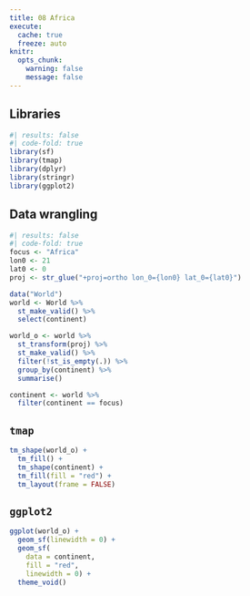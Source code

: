 ```yaml
---
title: 08 Africa
execute: 
  cache: true
  freeze: auto
knitr:
  opts_chunk: 
    warning: false
    message: false
---
```


## Libraries
```r
#| results: false
#| code-fold: true
library(sf)
library(tmap)
library(dplyr)
library(stringr)
library(ggplot2)
```

## Data wrangling
```r
#| results: false
#| code-fold: true
focus <- "Africa"
lon0 <- 21
lat0 <- 0
proj <- str_glue("+proj=ortho lon_0={lon0} lat_0={lat0}")

data("World")
world <- World %>%
  st_make_valid() %>%
  select(continent)

world_o <- world %>%
  st_transform(proj) %>%
  st_make_valid() %>%
  filter(!st_is_empty(.)) %>%
  group_by(continent) %>%
  summarise() 

continent <- world %>%
  filter(continent == focus)
```

## `tmap`
```r
tm_shape(world_o) +
  tm_fill() + 
  tm_shape(continent) +
  tm_fill(fill = "red") +
  tm_layout(frame = FALSE)
```

## `ggplot2`
```r
ggplot(world_o) +
  geom_sf(linewidth = 0) +
  geom_sf(
    data = continent, 
    fill = "red", 
    linewidth = 0) +
  theme_void()
```
